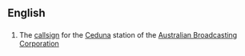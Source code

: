 ==English==

==={{initialism}}===
{{infl|en|initialism}}

# The [[callsign]] for the [[Ceduna]] station of the [[Australian Broadcasting Corporation]]
{{anagrams:en/abcs}}